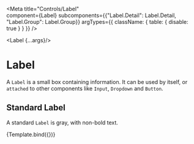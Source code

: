 
<Meta
  title="Controls/Label"  
  component={Label}
  subcomponents={{"Label.Detail": Label.Detail, "Label.Group": Label.Group}}
  argTypes={{
    className: { table: { disable: true } }
  }}
/>

  <Label {...args}/>

# Label

A `Label` is a small box containing information. It can be used by itself,
or `attached` to other components like `Input`, `Dropdown` and `Button`.

<ArgsTable of={Label}/>

## Standard Label

A standard `Label` is gray, with non-bold text.

<Canvas>
  <Story
    name="Properties"
    args={{ onClick: null, children: "Label" }}>
    {Template.bind({})}
  </Story>
</Canvas>
